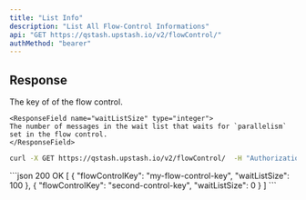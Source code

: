 ```yaml
---
title: "List Info"
description: "List All Flow-Control Informations"
api: "GET https://qstash.upstash.io/v2/flowControl/"
authMethod: "bearer"
---
```



## Response
<ResponseField name="" type="Array" required>
    <ResponseField name="flowControlKey" type="string">
    The key of of the flow control. 
    </ResponseField>

    <ResponseField name="waitListSize" type="integer">
    The number of messages in the wait list that waits for `parallelism` set in the flow control.
    </ResponseField>
</ResponseField>
<RequestExample>

```sh
curl -X GET https://qstash.upstash.io/v2/flowControl/  -H "Authorization: Bearer <token>"
```
</RequestExample>

<ResponseExample>
```json 200 OK
[
  {
    "flowControlKey": "my-flow-control-key",
    "waitListSize": 100
  },
  {
    "flowControlKey": "second-control-key",
    "waitListSize": 0
  }
]
```
</ResponseExample>
